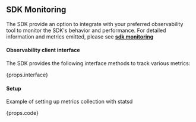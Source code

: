 
## SDK Monitoring <VersionBadge version={props.addedInVersion} includeAboveVersion={props.includeAboveVersion}/> 

The SDK provide an option to integrate with your preferred observability tool to monitor the SDK's behavior and performance. For detailed information and metrics emitted, please see **[sdk monitoring](https://docs.statsig.com/server/concepts/sdk_monitoring)** 

#### Observability client interface
The SDK provides the following interface methods to track various metrics:
<div>
{props.interface} 
</div>

#### Setup
Example of setting up metrics collection with statsd
<div>
{props.code}
</div>